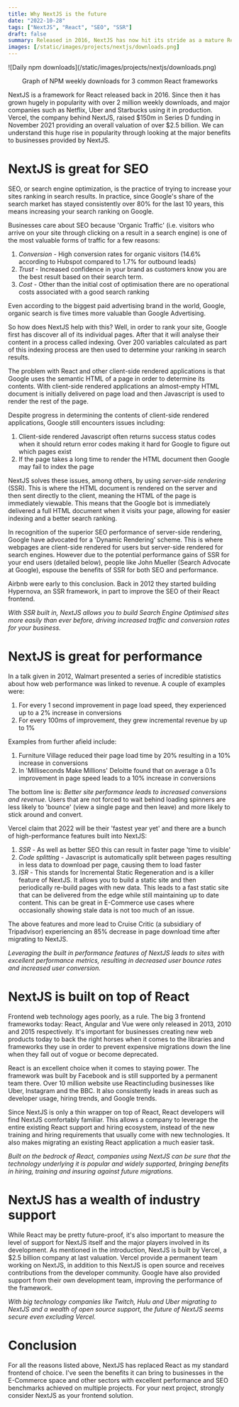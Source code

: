 ---
title: Why NextJS is the future
date: "2022-10-28"
tags: ["NextJS", "React", "SEO", "SSR"]
draft: false
summary: Released in 2016, NextJS has now hit its stride as a mature React Framework with many companies migrating to it. In this piece I explain the benefits it can bring to your business and why it will continue to grow in popularity.
images: [/static/images/projects/nextjs/downloads.png]
---

<div style={{ display: "flex", justifyContent: "center" }}>
  <div style={{ display: "flex", justifyContent: "center" }}>
    <div style={{ display: "flex", flexDirection: "column" }}>
      ![Daily npm downloads](/static/images/projects/nextjs/downloads.png)
      <p style={{ marginTop: "-0.1rem" }}>
        <center>
          Graph of NPM weekly downloads for 3 common React frameworks
        </center>
      </p>
    </div>
  </div>
</div>

NextJS is a framework for React released back in 2016. Since then it has grown hugely in popularity with over 2 million weekly downloads, and major companies such as Netflix, Uber and Starbucks using it in production. Vercel, the company behind NextJS, raised \$150m in Series D funding in November 2021 providing an overall valuation of over \$2.5 billion.
We can understand this huge rise in popularity through looking at the major benefits to businesses provided by NextJS.

<h1 style={{ marginTop: "3rem" }}>NextJS is great for SEO</h1>

SEO, or search engine optimization, is the practice of trying to increase your sites ranking in search results. In practice, since Google's share of the search market has stayed consistently over 80% for the last 10 years, this means increasing your search ranking on Google.

Businesses care about SEO because 'Organic Traffic' (i.e. visitors who arrive on your site through clicking on a result in a search engine) is one of the most valuable forms of traffic for a few reasons:

1. _Conversion_ - High conversion rates for organic visitors (14.6% according to Hubspot compared to 1.7% for outbound leads)
2. _Trust_ - Increased confidence in your brand as customers know you are the best result based on their search term.
3. _Cost_ - Other than the initial cost of optimisation there are no operational costs associated with a good search ranking

Even according to the biggest paid advertising brand in the world, Google, organic search is five times more valuable than Google Advertising.

So how does NextJS help with this? Well, in order to rank your site, Google first has discover all of its individual pages. After that it will analyse their content in a process called indexing. Over 200 variables calculated as part of this indexing process are then used to determine your ranking in search results.

The problem with React and other client-side rendered applications is that Google uses the semantic HTML of a page in order to determine its contents. With client-side rendered applications an almost-empty HTML document is initially delivered on page load and then Javascript is used to render the rest of the page.

Despite progress in determining the contents of client-side rendered applications, Google still encounters issues including:

1. Client-side rendered Javascript often returns success status codes when it should return error codes making it hard for Google to figure out which pages exist
2. If the page takes a long time to render the HTML document then Google may fail to index the page

NextJS solves these issues, among others, by using _server-side rendering_ (SSR). This is where the HTML document is rendered on the server and then sent directly to the client, meaning the HTML of the page is immediately viewable. This means that the Google bot is immediately delivered a full HTML document when it visits your page, allowing for easier indexing and a better search ranking.

In recognition of the superior SEO performance of server-side rendering, Google have advocated for a 'Dynamic Rendering' scheme. This is where webpages are client-side rendered for users but server-side rendered for search engines. However due to the potential performance gains of SSR for your end users (detailed below), people like John Mueller (Search Advocate at Google), espouse the benefits of SSR for both SEO and performance.

Airbnb were early to this conclusion. Back in 2012 they started building Hypernova, an SSR framework, in part to improve the SEO of their React frontend.

_With SSR built in, NextJS allows you to build Search Engine Optimised sites more easily than ever before, driving increased traffic and conversion rates for your business._

<h1 style={{ marginTop: "3rem" }}>NextJS is great for performance</h1>

In a talk given in 2012, Walmart presented a series of incredible statistics about how web performance was linked to revenue. A couple of examples were:

1. For every 1 second improvement in page load speed, they experienced up to a 2% increase in conversions
2. For every 100ms of improvement, they grew incremental revenue by up to 1%

Examples from further afield include:

1. Furniture Village reduced their page load time by 20% resulting in a 10% increase in conversions
2. In 'Milliseconds Make Millions' Deloitte found that on average a 0.1s improvement in page speed leads to a 10% increase in conversions

The bottom line is: _Better site performance leads to increased conversions and revenue_. Users that are not forced to wait behind loading spinners are less likely to 'bounce' (view a single page and then leave) and more likely to stick around and convert.

Vercel claim that 2022 will be their 'fastest year yet' and there are a bunch of high-performance features built into NextJS:

1. _SSR_ - As well as better SEO this can result in faster page 'time to visible'
2. _Code splitting_ - Javascript is automatically split between pages resulting in less data to download per page, causing them to load faster
3. _ISR_ - This stands for Incremental Static Regeneration and is a killer feature of NextJS. It allows you to build a static site and then periodically re-build pages with new data. This leads to a fast static site that can be delivered from the edge while still maintaining up to date content. This can be great in E-Commerce use cases where occasionally showing stale data is not too much of an issue.

The above features and more lead to Cruise Critic (a subsidiary of Tripadvisor) experiencing an 85% decrease in page download time after migrating to NextJS.

_Leveraging the built in performance features of NextJS leads to sites with excellent performance metrics, resulting in decreased user bounce rates and increased user conversion._

<h1 style={{ marginTop: "3rem" }}>NextJS is built on top of React</h1>

Frontend web technology ages poorly, as a rule. The big 3 frontend frameworks today: React, Angular and Vue were only released in 2013, 2010 and 2015 respectively. It's important for businesses creating new web products today to back the right horses when it comes to the libraries and frameworks they use in order to prevent expensive migrations down the line when they fall out of vogue or become deprecated.

React is an excellent choice when it comes to staying power. The framework was built by Facebook and is still supported by a permanent team there. Over 10 million website use Reactincluding businesses like Uber, Instagram and the BBC. It also consistently leads in areas such as developer usage, hiring trends, and Google trends.

Since NextJS is only a thin wrapper on top of React, React developers will find NextJS comfortably familiar. This allows a company to leverage the entire existing React support and hiring ecosystem, instead of the new training and hiring requirements that usually come with new technologies. It also makes migrating an existing React application a much easier task.

_Built on the bedrock of React, companies using NextJS can be sure that the technology underlying it is popular and widely supported, bringing benefits in hiring, training and insuring against future migrations._

<h1 style={{ marginTop: "3rem" }}>NextJS has a wealth of industry support</h1>

While React may be pretty future-proof, it's also important to measure the level of support for NextJS itself and the major players involved in its development. As mentioned in the introduction, NextJS is built by Vercel, a $2.5 billion company at last valuation. Vercel provide a permanent team working on NextJS, in addition to this NextJS is open source and receives contributions from the developer community. Google have also provided support from their own development team, improving the performance of the framework.

_With big technology companies like Twitch, Hulu and Uber migrating to NextJS and a wealth of open source support, the future of NextJS seems secure even excluding Vercel._

<h1 style={{ marginTop: "3rem" }}>Conclusion</h1>

For all the reasons listed above, NextJS has replaced React as my standard frontend of choice. I've seen the benefits it can bring to businesses in the E-Commerce space and other sectors with excellent performance and SEO benchmarks achieved on multiple projects. For your next project, strongly consider NextJS as your frontend solution.

